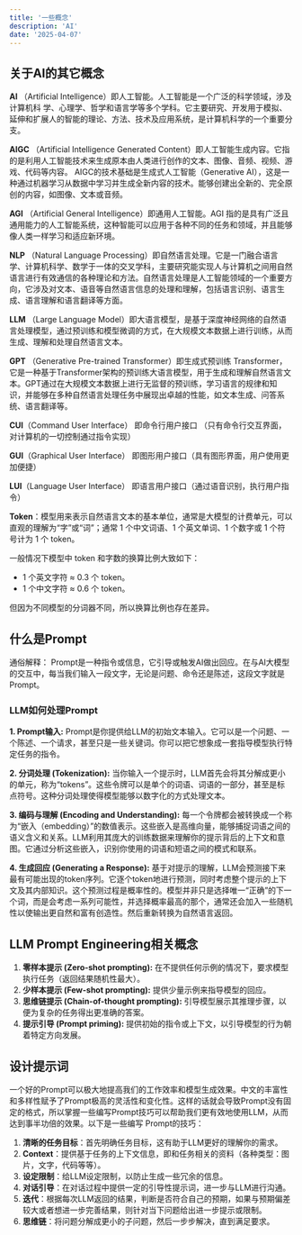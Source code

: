 ```yaml
---
title: '一些概念'
description: 'AI'
date: '2025-04-07'
---
```


## 关于AI的其它概念

**AI**  （Artificial Intelligence）即人工智能。人工智能是一个广泛的科学领域，涉及计算机科 学、心理学、哲学和语言学等多个学科。它主要研究、开发用于模拟、延伸和扩展人的智能的理论、方法、技术及应用系统，是计算机科学的一个重要分支。 

**AIGC**  （Artificial Intelligence Generated Content）即人工智能生成内容。它指的是利用人工智能技术来生成原本由人类进行创作的文本、图像、音频、视频、游戏、代码等内容。 AIGC的技术基础是生成式人工智能（Generative AI），这是一种通过机器学习从数据中学习并生成全新内容的技术。能够创建出全新的、完全原创的内容，如图像、文本或音频。

**AGI** （Artificial General Intelligence）即通用人工智能。AGI 指的是具有广泛且通用能力的人工智能系统，这种智能可以应用于各种不同的任务和领域，并且能够像人类一样学习和适应新环境。 

**NLP**  （Natural Language Processing）即自然语言处理。它是一门融合语言学、计算机科学、数学于一体的交叉学科，主要研究能实现人与计算机之间用自然语言进行有效通信的各种理论和方法。自然语言处理是人工智能领域的一个重要方向，它涉及对文本、语音等自然语言信息的处理和理解，包括语言识别、语言生成、语言理解和语言翻译等方面。

**LLM**  （Large Language Model）即大语言模型，是基于深度神经网络的自然语言处理模型，通过预训练和模型微调的方式，在大规模文本数据上进行训练，从而生成、理解和处理自然语言文本。 

**GPT**  （Generative Pre-trained Transformer）即生成式预训练 Transformer，它是一种基于Transformer架构的预训练大语言模型，用于生成和理解自然语言文本。GPT通过在大规模文本数据上进行无监督的预训练，学习语言的规律和知识，并能够在多种自然语言处理任务中展现出卓越的性能，如文本生成、问答系统、语言翻译等。

**CUI**（Command User Interface） 即命令行用户接口 （只有命令行交互界面，对计算机的一切控制通过指令实现）

**GUI**（Graphical User Interface） 即图形用户接口（具有图形界面，用户使用更加便捷）

**LUI**（Language User Interface） 即语言用户接口（通过语音识别，执行用户指令）

**Token**：模型用来表示自然语言文本的基本单位，通常是大模型的计费单元，可以直观的理解为“字”或“词”；通常 1 个中文词语、1 个英文单词、1 个数字或 1 个符号计为 1 个 token。

一般情况下模型中 token 和字数的换算比例大致如下：

- 1 个英文字符 ≈ 0.3 个 token。
- 1 个中文字符 ≈ 0.6 个 token。

但因为不同模型的分词器不同，所以换算比例也存在差异。

## 什么是Prompt

通俗解释：  Prompt是一种指令或信息，它引导或触发AI做出回应。在与AI大模型的交互中，每当我们输入一段文字，无论是问题、命令还是陈述，这段文字就是Prompt。

### LLM如何处理Prompt

**1. Prompt输入:** Prompt是你提供给LLM的初始文本输入。它可以是一个问题、一个陈述、一个请求，甚至只是一些关键词。你可以把它想象成一套指导模型执行特定任务的指令。

**2. 分词处理 (Tokenization):** 当你输入一个提示时，LLM首先会将其分解成更小的单元，称为“tokens”。这些令牌可以是单个的词语、词语的一部分，甚至是标点符号。这种分词处理使得模型能够以数字化的方式处理文本。

**3. 编码与理解 (Encoding and Understanding):** 每一个令牌都会被转换成一个称为“嵌入（embedding）”的数值表示。这些嵌入是高维向量，能够捕捉词语之间的语义含义和关系。LLM利用其庞大的训练数据来理解你的提示背后的上下文和意图。它通过分析这些嵌入，识别你使用的词语和短语之间的模式和联系。

**4. 生成回应 (Generating a Response):** 基于对提示的理解，LLM会预测接下来最有可能出现的token序列。它逐个token地进行预测，同时考虑整个提示的上下文及其内部知识。这个预测过程是概率性的。模型并非只是选择唯一“正确”的下一个词，而是会考虑一系列可能性，并选择概率最高的那个，通常还会加入一些随机性以使输出更自然和富有创造性。然后重新转换为自然语言返回。

## LLM Prompt Engineering相关概念

1. **零样本提示 (Zero-shot prompting):** 在不提供任何示例的情况下，要求模型执行任务（返回结果随机性最大）。
2. **少样本提示 (Few-shot prompting):** 提供少量示例来指导模型的回应。
3. **思维链提示 (Chain-of-thought prompting):** 引导模型展示其推理步骤，以便为复杂的任务得出更准确的答案。
4. **提示引导 (Prompt priming):** 提供初始的指令或上下文，以引导模型的行为朝着特定方向发展。



## 设计提示词

一个好的Prompt可以极大地提高我们的工作效率和模型生成效果。中文的丰富性和多样性赋予了Prompt极高的灵活性和变化性。这样的话就会导致Prompt没有固定的格式，所以掌握一些编写Prompt技巧可以帮助我们更有效地使用LLM，从而达到事半功倍的效果。以下是一些编写 Prompt的技巧： 

1. **清晰的任务目标**：首先明确任务目标，这有助于LLM更好的理解你的需求。
2. **Context**：提供基于任务的上下文信息，即和任务相关的资料（各种类型：图片，文字，代码等等）。
3. **设定限制**：给LLM设定限制，以防止生成一些冗余的信息。
4. **对话引导**：在对话过程中提供一定的引导性提示词，进一步与LLM进行沟通。
5. **迭代**：根据每次LLM返回的结果，判断是否符合自己的预期，如果与预期偏差较大或者想进一步完善结果，则针对当下问题给出进一步提示或限制。
6. **思维链**：将问题分解成更小的子问题，然后一步步解决，直到满足要求。



